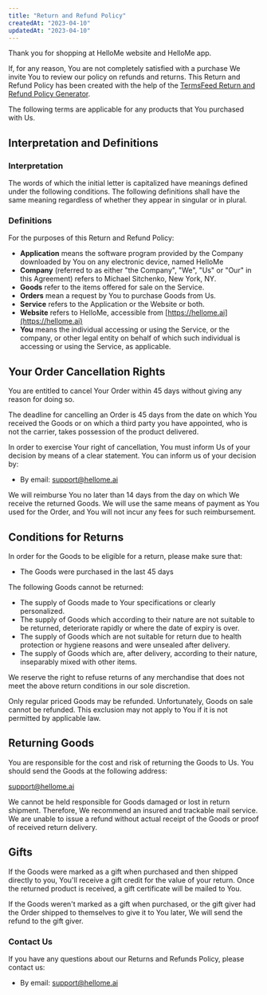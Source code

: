 ```yaml
---
title: "Return and Refund Policy"
createdAt: "2023-04-10"
updatedAt: "2023-04-10"
---
```


Thank you for shopping at HelloMe website and HelloMe app.

If, for any reason, You are not completely satisfied with a purchase We invite You to review our policy on refunds and returns. This Return and Refund Policy has been created with the help of the [TermsFeed Return and Refund Policy Generator](https://www.termsfeed.com/return-refund-policy-generator/).

The following terms are applicable for any products that You purchased with Us.

## Interpretation and Definitions

### Interpretation

The words of which the initial letter is capitalized have meanings defined under the following conditions. The following definitions shall have the same meaning regardless of whether they appear in singular or in plural.

### Definitions

For the purposes of this Return and Refund Policy:

- **Application** means the software program provided by the Company downloaded by You on any electronic device, named HelloMe
- **Company** (referred to as either "the Company", "We", "Us" or "Our" in this Agreement) refers to Michael Sitchenko, New York, NY.
- **Goods** refer to the items offered for sale on the Service.
- **Orders** mean a request by You to purchase Goods from Us.
- **Service** refers to the Application or the Website or both.
- **Website** refers to HelloMe, accessible from [https://hellome.ai](https://hellome.ai)
- **You** means the individual accessing or using the Service, or the company, or other legal entity on behalf of which such individual is accessing or using the Service, as applicable.

## Your Order Cancellation Rights

You are entitled to cancel Your Order within 45 days without giving any reason for doing so.

The deadline for cancelling an Order is 45 days from the date on which You received the Goods or on which a third party you have appointed, who is not the carrier, takes possession of the product delivered.

In order to exercise Your right of cancellation, You must inform Us of your decision by means of a clear statement. You can inform us of your decision by:

- By email: support@hellome.ai

We will reimburse You no later than 14 days from the day on which We receive the returned Goods. We will use the same means of payment as You used for the Order, and You will not incur any fees for such reimbursement.

## Conditions for Returns

In order for the Goods to be eligible for a return, please make sure that:

- The Goods were purchased in the last 45 days

The following Goods cannot be returned:

- The supply of Goods made to Your specifications or clearly personalized.
- The supply of Goods which according to their nature are not suitable to be returned, deteriorate rapidly or where the date of expiry is over.
- The supply of Goods which are not suitable for return due to health protection or hygiene reasons and were unsealed after delivery.
- The supply of Goods which are, after delivery, according to their nature, inseparably mixed with other items.

We reserve the right to refuse returns of any merchandise that does not meet the above return conditions in our sole discretion.

Only regular priced Goods may be refunded. Unfortunately, Goods on sale cannot be refunded. This exclusion may not apply to You if it is not permitted by applicable law.

## Returning Goods

You are responsible for the cost and risk of returning the Goods to Us. You should send the Goods at the following address:

support@hellome.ai

We cannot be held responsible for Goods damaged or lost in return shipment. Therefore, We recommend an insured and trackable mail service. We are unable to issue a refund without actual receipt of the Goods or proof of received return delivery.

## Gifts

If the Goods were marked as a gift when purchased and then shipped directly to you, You'll receive a gift credit for the value of your return. Once the returned product is received, a gift certificate will be mailed to You.

If the Goods weren't marked as a gift when purchased, or the gift giver had the Order shipped to themselves to give it to You later, We will send the refund to the gift giver.

### Contact Us

If you have any questions about our Returns and Refunds Policy, please contact us:

- By email: support@hellome.ai
